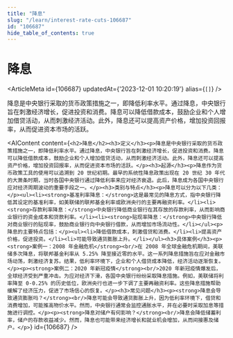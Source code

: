 ```yaml
---
title: "降息"
slug: "/learn/interest-rate-cuts-106687"
id: "106687"
hide_table_of_contents: true
---
```



# 降息

<ArticleMeta id={106687} updatedAt={'2023-12-01 10:20:19'} alias={`[]`} />
<div className='border-solid border-b border-t-0 my-4 border-[var(--ifm-color-gray-300)]' />

降息是中央银行采取的货币政策措施之一，即降低利率水平。通过降息，中央银行旨在刺激经济增长，促进投资和消费。降息可以降低借款成本，鼓励企业和个人增加借贷活动，从而刺激经济活动。此外，降息还可以提高资产价格，增加投资回报率，从而促进资本市场的活跃。

<AIContent content={`<h2>降息</h2><h3>定义</h3><p>降息是中央银行采取的货币政策措施之一，即降低利率水平。通过降息，中央银行旨在刺激经济增长，促进投资和消费。降息可以降低借款成本，鼓励企业和个人增加借贷活动，从而刺激经济活动。此外，降息还可以提高资产价格，增加投资回报率，从而促进资本市场的活跃。</p><h3>起源</h3><p>降息作为货币政策工具的使用可以追溯到 20 世纪初期。最早的系统性降息政策出现在 20 世纪 30 年代的大萧条时期，当时各国中央银行通过降低利率来应对经济衰退。此后，降息成为各国中央银行应对经济周期波动的重要手段之一。</p><h3>类别与特点</h3><p>降息可以分为以下几类：</p><ul><li><strong>基准利率降息：</strong>这是最常见的降息方式，指中央银行降低其设定的基准利率，如美联储的联邦基金利率或欧洲央行的主要再融资利率。</li><li><strong>存款利率降息：</strong>中央银行降低商业银行在其存放的存款利率，从而影响商业银行的资金成本和贷款利率。</li><li><strong>贴现率降息：</strong>中央银行降低对商业银行的贴现率，鼓励商业银行向中央银行借款，从而增加市场流动性。</li></ul><p>降息的主要特点包括：</p><ul><li>降低借款成本，刺激借贷和消费。</li><li>提高资产价格，促进投资。</li><li>可能导致通货膨胀上升。</li></ul><h3>具体案例</h3><p><strong>案例一：2008 年金融危机</strong><br/>在 2008 年全球金融危机期间，美联储多次降息，将联邦基金利率从 5.25% 降至接近零的水平。这一系列降息措施旨在应对金融市场动荡，刺激经济复苏。结果，低利率环境下，企业和个人借贷成本降低，经济活动逐渐恢复。</p><p><strong>案例二：2020 年新冠疫情</strong><br/>2020 年新冠疫情爆发后，全球经济受到严重冲击。为应对经济下滑，各国中央银行纷纷采取降息措施。例如，美联储将利率降至 0-0.25% 的历史低位，欧洲央行也进一步下调了主要再融资利率。这些降息措施帮助缓解了经济压力，促进了市场信心的恢复。</p><h3>常见问题</h3><p><strong>降息会导致通货膨胀吗？</strong><br/>降息可能会导致通货膨胀上升，因为低利率环境下，借贷和消费增加，可能推高物价水平。然而，中央银行通常会监控通胀水平，并在必要时采取加息等措施进行调控。</p><p><strong>降息对储户有何影响？</strong><br/>降息会降低储蓄利率，储户的存款收益减少。然而，降息也可能带来经济增长和就业机会增加，从而间接惠及储户。</p>`} id={106687} />

